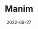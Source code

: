 ---
title: "Manim"
slug: /manim
date: 2022-09-27
repo: "https://github.com/ufosc/manim-data-structures"
description: "A scientific animation library for rendering computer science concepts"
maintainers: ["Jonathan Levy", "Nikhil Lyer"]
tags: ['python']
---
